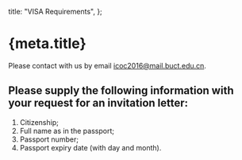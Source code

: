 
  title: "VISA Requirements",
};

<Head>
  <title>{`${meta.title} - ICOC2016`}</title>
</Head>

<Category />

# {meta.title}

Please contact with us by email icoc2016@mail.buct.edu.cn.

## Please supply the following information with your request for an invitation letter:

1. Citizenship;
2. Full name as in the passport;
3. Passport number;
4. Passport expiry date (with day and month).
